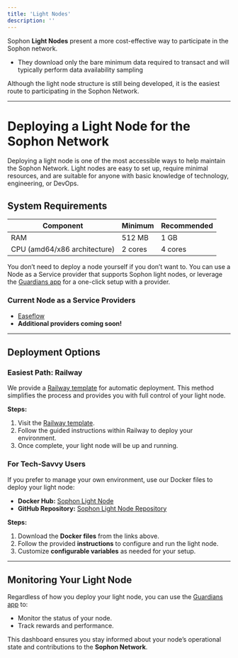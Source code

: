 ```yaml
---
title: 'Light Nodes'
description: ''
---
```


Sophon **Light Nodes** present a more cost-effective way to participate in the Sophon network.

- They download only the bare minimum data required to transact and will typically perform data availability sampling

<Tip>Although the light node structure is still being developed, it is the easiest route to participating in the Sophon Network.</Tip>

---

# Deploying a Light Node for the Sophon Network

Deploying a light node is one of the most accessible ways to help maintain the Sophon Network. Light nodes are easy to set up, require minimal resources, and are suitable for anyone with basic knowledge of technology, engineering, or DevOps.

## System Requirements

| **Component**                | **Minimum** | **Recommended** |
|------------------------------|-------------|-----------------|
| RAM                          | 512 MB      | 1 GB            |
| CPU (amd64/x86 architecture) | 2 cores     | 4 cores         |

<Note>You don’t need to deploy a node yourself if you don’t want to. You can use a Node as a Service provider that supports Sophon light nodes, or leverage the [Guardians app](https://guardian.sophon.xyz) for a one-click setup with a provider.</Note>

### Current Node as a Service Providers

- [Easeflow](https://easeflow.io)
- **Additional providers coming soon!**

---

## Deployment Options

### Easiest Path: Railway

We provide a [Railway template](https://railway.app/template/wEhaxi?referralCode=qB-i6S) for automatic deployment. This method simplifies the process and provides you with full control of your light node.

**Steps:**

1. Visit the [Railway template](https://railway.app/template/wEhaxi?referralCode=qB-i6S).
2. Follow the guided instructions within Railway to deploy your environment.
3. Once complete, your light node will be up and running.

### For Tech-Savvy Users

If you prefer to manage your own environment, use our Docker files to deploy your light node:

- **Docker Hub:** [Sophon Light Node](https://hub.docker.com/r/sophonhub/sophon-light-node)
- **GitHub Repository:** [Sophon Light Node Repository](https://github.com/sophon-network/sophon-light-node)

**Steps:**

1. Download the **Docker files** from the links above.
2. Follow the provided **instructions** to configure and run the light node.
3. Customize **configurable variables** as needed for your setup.

---

## **Monitoring Your Light Node**

Regardless of how you deploy your light node, you can use the [Guardians app](https://guardian.sophon.xyz) to:

- Monitor the status of your node.
- Track rewards and performance.

<Note>This dashboard ensures you stay informed about your node’s operational state and contributions to the **Sophon Network**.</Note>
